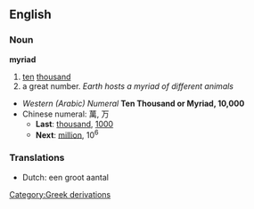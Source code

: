 ==English==

===Noun===
'''myriad'''
#[[ten]] [[thousand]]
#a great number. ''Earth hosts a myriad of different animals''
*''Western (Arabic) Numeral'' '''Ten Thousand or Myriad, 10,000'''
*Chinese numeral: 萬, 万
**'''Last''': [[thousand]], [[1000]]
**'''Next''': [[million]], 10<sup>6</sup>

===Translations===
*Dutch: een groot aantal

[[Category:Greek derivations]]